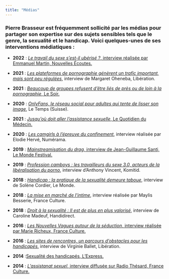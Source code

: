 ```yaml
---
title: "Médias"
---
```


### Pierre Brasseur est fréquemment sollicité par les médias pour partager son expertise sur des sujets sensibles tels que le genre, la sexualité et le handicap. Voici quelques-unes de ses interventions médiatiques :

-   **2022** : [*Le travail du sexe s’est-il ubérisé ?*, interview
    réalisée par Emmanuel Martin, Nouvelles
    Écoutes.](https://podcasts.apple.com/fr/podcast/le-travail-du-sexe-sest-il-ub%C3%A9ris%C3%A9/id1295839054?i=1000559292826)

-   **2021** : [*Les plateformes de pornographie génèrent un trafic
    important, mais sont peu
    régulées*](https://www.liberation.fr/societe/sexualite-et-genres/onlyfans-les-plateformes-de-pornographie-generent-un-trafic-important-mais-sont-peu-regulees-20210825_AWJISGQLWZHU3FWSGROXZ2MTAU/),
    interview de Margaret Oheneba, Libération.

-   **2021** : [*Beaucoup de groupes refusent d’être liés de près ou de
    loin à la pornographie*, Le
    Soir.](https://www.lesoir.be/404714/article/2021-11-05/beaucoup-de-groupes-refusent-detre-lies-de-pres-ou-de-loin-la-pornographie)

-   **2020** : [*OnlyFans, le réseau social pour adultes qui tente de
    lisser son
    image*](OnlyFans,%20le%20réseau%20social%20pour%20adultes%20qui%20tente%20de%20lisser%20son%20image),
    Le Temps (Suisse).

-   **2021** : [*Jusqu’où doit aller l’assistance sexuelle*, Le
    Quotidien du
    Médecin.](Jusqu’où%20doit%20aller%20l’assistance%20sexuelle,%20Le%20Quotidien%20du%20Médecin.)

-   **2020** : [*Les camgirls à l’épreuve du
    confinement*](2020%20:%20Les%20camgirls%20à%20l’épreuve%20du%20confinement,%20interview%20réalisée%20par%20Elodie%20Hervé,%20Numérama.),
    interview réalisée par Elodie Hervé, Numérama.

-   **2019** : [*Mainstreamisation du drag*, interview de Jean-Guillaume
    Santi, Le Monde
    Festival.](https://www.lemonde.fr/festival/video/2019/11/07/au-monde-festival-drag-voguing-le-queer-sur-le-devant-de-la-scene_6018325_4415198.html)

-   **2019** : [*Profession camboys : les travailleurs du sexe 3.0,
    acteurs de la libéralisation du
    porno*](https://www.komitid.fr/2019/03/19/profession-camboys-les-travailleurs-du-sexe-3-0-acteurs-de-la-liberalisation-du-porno/),
    interview d’Anthony Vincent, Komitid.

-   **2018** : [*Handicap : la pratique de la sexualité demeure
    taboue*](Handicap%20:%20la%20pratique%20de%20la%20sexualité%20demeure%20taboue),
    interview de Solène Cordier, Le Monde.

-   **2018** : [*La mise en marché de
    l’intime*](https://www.radiofrance.fr/franceculture/podcasts/entendez-vous-l-eco/la-mise-en-marche-de-l-intime-4446903),
    interview réalisée par Maylis Besserie, France Culture.

-   **2018** : [*Droit à la sexualité : Il est de plus en plus
    valorisé*](Droit%20à%20la%20sexualité%20:%20Il%20est%20de%20plus%20en%20plus%20valorisé),
    interview de Caroline Madeuf, Handidirect.

-   **2016** : [*Les Nouvelles Vagues autour de la séduction*, interview
    réalisée par Marie Richeux, France
    Culture.](https://www.radiofrance.fr/franceculture/podcasts/les-nouvelles-vagues/brancher-en-ligne-6509865)

-   **2016** : [*Les sites de rencontres, un parcours d’obstacles pour
    les
    handicapés*,](https://www.liberation.fr/sexe/2016/04/04/les-sites-de-rencontres-un-parcours-d-obstacles-pour-les-handicapes_1442795/)
    interview de Virginie Ballet, Libération.

-   **2014** :[Sexualité des handicapés,
    L'Express.](https://www.lexpress.fr/societe/sexualite-des-handicapes-quelque-chose-est-en-train-de-se-lever_1234024.html)

-   **2014** : [*L’assistanat sexuel*, interview diffusée sur Radio
    Thésard, France
    Culture.](https://www.radiofrance.fr/franceculture/comment-les-assistants-sexuels-racontent-l-amour-des-personnes-handicapees-3626886)
